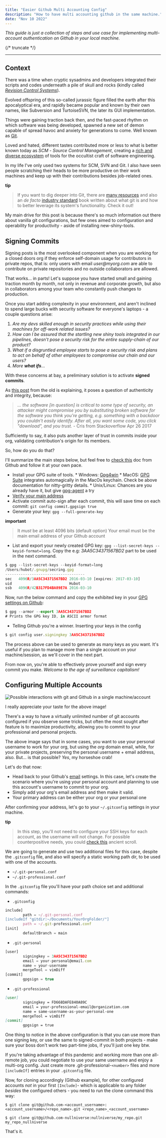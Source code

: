 ```yaml
---
title: "Easier Github Multi Accounting Config"
description: "How to have multi accounting github in the same machine."
date: "Nov 10 2022"
---
```



_This guide is just a collection of steps and use case for implementing multi-account authentication on Github in your local machine._

{/* truncate */}

---

## Context

There was a time when cryptic sysadmins and developers integrated their scripts and codes underneath a pile of skull and rocks (kindly called [_Revision Control Systems_](https://en.wikipedia.org/wiki/Revision_Control_System)). 

Evolved offspring of this so-called jurassic figure filled the earth after this apocalyptical era, and rapidly became popular and known by their own names, like Subversion and TurtoiseSVN, the later its GUI implementation.

 Things were gaining traction back then, and the fast-paced rhythm on which software was being developed, spawned a new set of demon capable of spread havoc and anxiety for generations to come. Well known as [Git](https://tortoisesvn.net). 

Loved and hated, different tastes contributed more or less to what is better known today as _SCM_ - _Source Control Management_, creating a [rich and diverse ecosystem](https://en.wikipedia.org/wiki/Comparison_of_version-control_software) of tools for the occultist craft of software engineering.

In my life I've only used two systems for SCM, SVN and Git. I also have seen people scratching their heads to be more productive on their work machines and keep up with their contributions besides job-related ones. 

**tip**
> If you want to dig deeper into Git, there are [many resources](https://github.com/dictcp/awesome-git) and also an _de facto_ [industry standard](https://git-scm.com/book/en/v2) book written about what git is and how to better leverage its system's functionality. Check it out!

My main drive for this post is because there's so much information out there about vanilla git configurations, but few ones aimed to configuration and operability for productivity - aside of installing new-shiny-tools. 

## Signing Commits

Signing posts is the most overlooked component when you are working for a closed doors org if they enforce self-domain usage for contributors in private repos, that is: only users with email _user@myorg.com_ are able to contribute on private repositories and no outside collaborators are allowed. 

That works... in parts! Let's suppose you have started small and gaining traction month by month, not only in revenue and corporate growth, but also in collaborators among your team who constantly push changes to production.

Once you start adding complexity in your environment, and aren't inclined to spend large bucks with security software for everyone's laptops - a couple questions arise:


1. _Are my devs skilled enough in security practices while using their machines for off-work related issues?_
2. _How can I be assured that the startling new shiny tools integrated in our pipelines, doesn't pose a security risk for the entire supply-chain of our product?_
3. _What if a disgruntled employee starts to pose a security risk and plans to act on behalf of other employees to compromise our chain and our users?_
4. _More **what ifs**..._

With these concerns at bay, a preliminary solution is to activate **signed commits**. 

As [this post](https://stackoverflow.com/a/43623702) from the old is explaining, it poses a question of authenticity and integrity, because:

>_... the software [in question] is critical to some type of security, an attacker might compromise you by substituting broken software for the software you think you're getting, e.g. something with a backdoor you couldn't easily identify. After all, you want some code, you click "download", and you trust._ - Cris from Stackoverflow Apr 26 2017

Sufficiently to say, it also puts another layer of trust in commits inside your org, validating contribution's origin for its members. 

So, how do you do that? 

I'll summarize the main steps below, but feel free to [check this](https://docs.github.com/en/authentication/managing-commit-signature-verification/about-commit-signature-verification#gpg-commit-signature-verification) doc from Github and follow it at your own pace.

 - Install your GPG suite of tools.
        * Windows: [Gpg4win](https://www.gpg4win.org/)
        * MacOS: [GPG Suite](https://gpgtools.org/) integrates automagically in the MacOs keychain. Check be above documentation for nitty-gritty details.
        * Unix/Linux: Chances are you already have it, but give [gpg-agent](http://linux.die.net/man/1/gpg-agent) a try
 - [Verify your main address](https://docs.github.com/pt/enterprise-cloud@latest/get-started/signing-up-for-github/verifying-your-email-address)
 - Activate commit auto-sign after each commit, this will save time on each commit: `git config commit.gpgsign true`
 - Generate your key: `gpg --full-generate-key`

**important**
> It *must* be at least 4096 bits (default option)
Your email must be the main email address of your Github account

 - List and export your newly created GPG key: `gpg --list-secret-keys --keyid-format=long`. Copy the e.g: _3AA5C34371567BD2_ part to be used in the next command.

```jsx title="List your secret key"
$ gpg --list-secret-keys --keyid-format=long
/Users/hubot/.gnupg/secring.gpg
------------------------------------
sec   4096R/3AA5C34371567BD2 2016-03-10 [expires: 2017-03-10]
uid                          Hubot
ssb   4096R/42B317FD4BA89E7A 2016-03-10
```

Now, run the below command and copy the exhibited key in your [GPG settings on Github](https://docs.github.com/pt/github-ae@latest/authentication/managing-commit-signature-verification/adding-a-new-gpg-key-to-your-github-account):


```jsx title="Copy your GPG key"
$ gpg --armor --export 3AA5C34371567BD2
# Prints the GPG key ID, in ASCII armor format
```

 * Telling Github you're a winner. Inserting your keys in the config

```jsx title="Configuring Git with your signing key"
$ git config user.signingkey 3AA5C34371567BD2
```

The process above can be used to generate as many keys as you want. It's useful if you plan to manage more than a single account on your machine/session, as we'll cover in the next part.

From now on, you're able to effectively prove yourself and sign every commit you make. _Welcome to the age of surveillance capitalism!_

## Configuring Multiple Accounts

![Possible interactions with git and Github in a single machine/account](/static/account-scheme.png)

I really appreciate your taste for the above image!

There's a way to have a virtually unlimited number of git accounts configured if you observe some tricks, but often the most sought after feature is to maximize productivity, allowing you to commit to your professional and personal projects. 


The above image says that in some cases, you want to use your personal username to work for your org, but using the _org_ domain email, while, for your private projects, preserving the personal username + email address, also. But... is that possible? *Yes*, my horseshoe crab!


Let's do that now:

 - Head back to your Github's [email](https://github.com/settings/emails) settings. In this case, let's create the scenario where you're using your personal account and planning to use this account's username to commit to your org.
 - Simply add your org's email address and then make it valid. 
 - Your primary address can be either your org or your personal one

After confirming your address, let's go to your `~/.gitconfig` settings in your machine.

**tip**
> In this step, you'll not need to configure your SSH keys for each account, as the username will not change. For possible counterpositive needs, you could [check this](https://stackoverflow.com/questions/3860112/multiple-github-accounts-on-the-same-computer) ancient scroll.

We are going to generate and use two additional files for this case, despite the `.gitconfig` file, and also will specify a static working path dir, to be used with one of the accounts. 

* `~/.git-personal.conf`
* `~/.git-professional.conf`

In the `.gitconfig` file you'll have your path choice set and additional commands:

* `.gitconfig` 
```jsx title="Configuring the path in .gitconfig file" showLineNumbers
include]
        path = ~/.git-personal.conf
[includeIf "gitdir:~/Documents/YourOrgFolder/"]
        path = ~/.git-professional.conf
[init]
        defaultBranch = main
```

* `.git-personal`
```jsx title="Configuring your personal .gitconfig file" showLineNumbers
[user]
        signingkey = 3AA5C34371567BD2
        email = your-personal@email.com
        name = your-username
        mergeTool = vimDiff
[commit]
        gpgsign = true
```

* `.git-professional`
```markdown
[user]
        signingkey = FD668DAFE840A89C
        email = your-professional-email@organization.com
        name = same-username-as-your-personal-one
        mergeTool = vimDiff
[commit]
        gpgsign = true
```

One thing to notice in the above configuration is that you can use more than one signing key, or use the same to signed-commit in both projects - make sure your boss don't work two part-time jobs, if you'll just one key btw. 

If you're taking advantage of this pandemic and working more than one all-remote job, you could negotiate to use your same username and enjoy a multi-org config. Just create more .git-professional-`<number>` files and more `[includeIf]` entries in your `.gitconfig` file.

Now, for cloning accordingly (Github example), for other configured accounts *not* in your first `[Include]`- which is applicable to any folder _besides_ the configured others - you need to run the clone command this way:

```shell
$ git clone git@github.com-<account_username>:<account_username>/<repo_name>.git <repo_name>_<account_username>

$ git clone git@github.com-nullniverse:nullniverse/my_repo.git my_repo_nullniverse
```

That's it.
